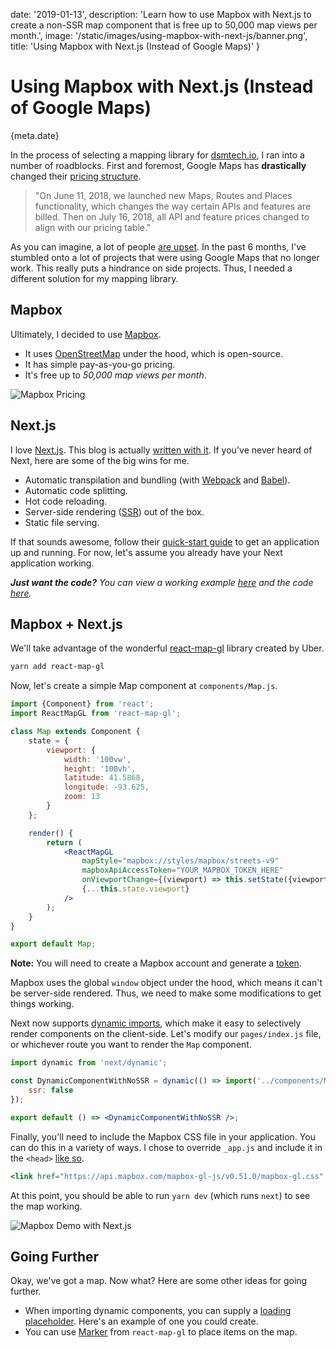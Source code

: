 
date: '2019-01-13',
description: 'Learn how to use Mapbox with Next.js to create a non-SSR map component that is free up to 50,000 map views per month.',
image: '/static/images/using-mapbox-with-next-js/banner.png',
title: 'Using Mapbox with Next.js (Instead of Google Maps)'
}


# Using Mapbox with Next.js (Instead of Google Maps)

<Date>{meta.date}</Date>

In the process of selecting a mapping library for [dsmtech.io](https://dsmtech.io), I ran into a
number of roadblocks. First and foremost, Google Maps has **drastically** changed their [pricing structure](https://cloud.google.com/maps-platform/user-guide/pricing-changes/).

> "On June 11, 2018, we launched new Maps, Routes and Places functionality, which changes the way certain APIs and features are billed. Then on July 16, 2018, all API and feature prices changed to align with our pricing table."

As you can imagine, a lot of people [are upset](http://geoawesomeness.com/developers-up-in-arms-over-google-maps-api-insane-price-hike/). In the past 6 months, I've stumbled onto a lot of projects that were
using Google Maps that no longer work. This really puts a hindrance on side projects. Thus, I needed a different solution for my mapping library.

## Mapbox

Ultimately, I decided to use [Mapbox](https://www.mapbox.com/).

-   It uses [OpenStreetMap](https://www.openstreetmap.org/) under the hood, which is <Link slug="blog/why-i-create-open-source-software" title="Why I Create Open-Source Software" underline={true}>open-source</Link>.
-   It has simple pay-as-you-go pricing.
-   It's free up to _50,000 map views per month_.

![Mapbox Pricing](/static/images/using-mapbox-with-next-js/mapbox-pricing.png)

## Next.js

I love [Next.js](https://nextjs.org/). This blog is actually [written with it](https://github.com/leerob/leerob.io). If you've never
heard of Next, here are some of the big wins for me.

-   Automatic transpilation and bundling (with [Webpack](https://webpack.js.org/) and [Babel](https://babeljs.io/)).
-   Automatic code splitting.
-   Hot code reloading.
-   Server-side rendering ([SSR](https://medium.com/@benjburkholder/javascript-seo-server-side-rendering-vs-client-side-rendering-bc06b8ca2383)) out of the box.
-   Static file serving.

If that sounds awesome, follow their [quick-start guide](https://nextjs.org/docs/) to get an application up and running.
For now, let's assume you already have your Next application working.

_**Just want the code?** You can view a working example [here](https://next-mapbox-demo.now.sh) and the code [here](https://github.com/leerob/next-mapbox-demo)._

## Mapbox + Next.js

We'll take advantage of the wonderful [react-map-gl](https://uber.github.io/react-map-gl/#/) library created by Uber.

```bash
yarn add react-map-gl
```

Now, let's create a simple Map component at `components/Map.js`.

```jsx
import {Component} from 'react';
import ReactMapGL from 'react-map-gl';

class Map extends Component {
    state = {
        viewport: {
            width: '100vw',
            height: '100vh',
            latitude: 41.5868,
            longitude: -93.625,
            zoom: 13
        }
    };

    render() {
        return (
            <ReactMapGL
                mapStyle="mapbox://styles/mapbox/streets-v9"
                mapboxApiAccessToken="YOUR_MAPBOX_TOKEN_HERE"
                onViewportChange={(viewport) => this.setState({viewport})}
                {...this.state.viewport}
            />
        );
    }
}

export default Map;
```

**Note:** You will need to create a Mapbox account and generate a [token](https://github.com/uber/react-map-gl#about-mapbox-tokens).

Mapbox uses the global `window` object under the hood, which means it can't be server-side rendered. Thus, we need to make some modifications to get things working.

Next now supports [dynamic imports](https://nextjs.org/docs/#dynamic-import), which make it easy to selectively render components
on the client-side. Let's modify our `pages/index.js` file, or whichever route you want to render the `Map` component.

```jsx
import dynamic from 'next/dynamic';

const DynamicComponentWithNoSSR = dynamic(() => import('../components/Map'), {
    ssr: false
});

export default () => <DynamicComponentWithNoSSR />;
```

Finally, you'll need to include the Mapbox CSS file in your application. You can do this in a variety of ways.
I chose to override `_app.js` and include it in the `<head>` [like so](https://github.com/leerob/next-mapbox-demo/blob/master/pages/_app.js#L29).

```jsx
<link href="https://api.mapbox.com/mapbox-gl-js/v0.51.0/mapbox-gl.css" rel="stylesheet" />
```

At this point, you should be able to run `yarn dev` (which runs `next`) to see the map working.

![Mapbox Demo with Next.js](/static/images/using-mapbox-with-next-js/map.png)

## Going Further

Okay, we've got a map. Now what? Here are some other ideas for going further.

-   When importing dynamic components, you can supply a [loading placeholder](https://nextjs.org/docs/#2-with-custom-loading-component). <Link slug="blog/loading-placeholder-with-sass" title="Creating a Loading Placeholder with Sass" underline={true}>Here's an example</Link> of one you could create.
-   You can use [Marker](https://uber.github.io/react-map-gl/#/Documentation/api-reference/marker) from `react-map-gl` to place items on the map.
